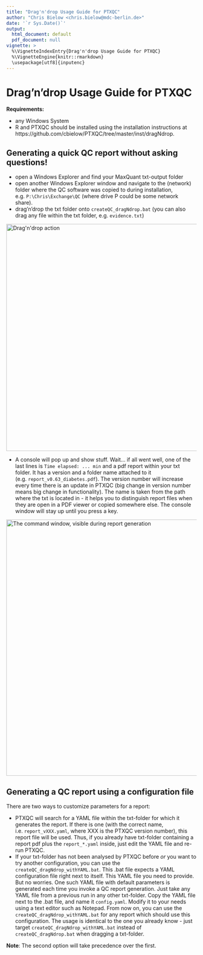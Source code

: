 ```yaml
---
title: "Drag'n'drop Usage Guide for PTXQC"
author: "Chris Bielow <chris.bielow@mdc-berlin.de>"
date: '`r Sys.Date()`'
output:
  html_document: default
  pdf_document: null
vignette: >
  %\VignetteIndexEntry{Drag'n'drop Usage Guide for PTXQC}
  %\VignetteEngine{knitr::rmarkdown}
  \usepackage[utf8]{inputenc}
---
```


# Drag'n'drop Usage Guide for PTXQC

**Requirements:**

  - any Windows System 
  - R and PTXQC should be installed using the installation instructions
    at https://github.com/cbielow/PTXQC/tree/master/inst/dragNdrop.

## Generating a quick QC report without asking questions!

  - open a Windows Explorer and find your MaxQuant txt-output folder
  - open another Windows Explorer window and navigate to the (network) folder where the QC software
    was copied to during installation, e.g. `P:\Chris\Exchange\QC` (where drive P could be some network share).
  - drag'n'drop the txt folder onto `createQC_dragNdrop.bat` (you can also drag any file within the
    txt folder, e.g. `evidence.txt`)

<img src="DragNDrop_Action.png" width="600" alt="Drag'n'drop action" />

 - A console will pop up and show stuff. Wait... if all went well, one of the last lines is `Time elapsed: ... min`
   and a pdf report within your txt folder. It has a version and a folder name attached to it
   (e.g. `report_v0.63_diabetes.pdf`). The version number will increase every time there is an 
   update in PTXQC (big change in version number means big change in functionality). 
   The name is taken from the path where the txt is located in - it helps you to distinguish
   report files when they are open in a PDF viewer or copied somewhere else. 
   The console window will stay up until you press a key.

<img src="DragNDrop_BatWindow.png" width="677" alt="The command window, visible during report generation" />

## Generating a QC report using a configuration file

There are two ways to customize parameters for a report:

  - PTXQC will search for a YAML file within the txt-folder for which it generates the report. 
    If there is one (with the correct name, i.e. `report_vXXX.yaml`, where XXX is the PTXQC version number),
    this report file will be used. Thus, if you already have txt-folder containing a report pdf
    plus the `report_*.yaml` inside, just edit the YAML file and re-run 
    PTXQC.
  - If your txt-folder has not been analysed by PTXQC before *or* you want to try another configuration, 
    you can use the `createQC_dragNdrop_withYAML.bat`. This .bat file expects a YAML configuration file
    right next to itself. This YAML file you need to provide. But no worries. One such YAML file 
    with default parameters is generated each time you invoke a QC report generation. 
    Just take any YAML file from a previous run in any other txt-folder. Copy the YAML file next to the .bat file, and name it `config.yaml`.
    Modify it to your needs using a text editor such as Notepad.
    From now on, you can use the `createQC_dragNdrop_withYAML.bat` for any report which should use this configuration.
    The usage is identical to the one you already know - just target `createQC_dragNdrop_withYAML.bat` instead of `createQC_dragNdrop.bat`
    when dragging a txt-folder.

**Note**: The second option will take precedence over the first.
